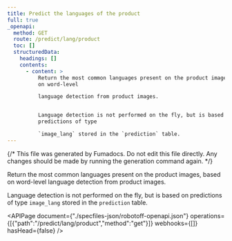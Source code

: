 ```yaml
---
title: Predict the languages of the product
full: true
_openapi:
  method: GET
  route: /predict/lang/product
  toc: []
  structuredData:
    headings: []
    contents:
      - content: >
          Return the most common languages present on the product images, based
          on word-level

          language detection from product images.


          Language detection is not performed on the fly, but is based on
          predictions of type

          `image_lang` stored in the `prediction` table.
---
```


{/* This file was generated by Fumadocs. Do not edit this file directly. Any changes should be made by running the generation command again. */}

Return the most common languages present on the product images, based on word-level
language detection from product images.

Language detection is not performed on the fly, but is based on predictions of type
`image_lang` stored in the `prediction` table.


<APIPage document={"./specfiles-json/robotoff-openapi.json"} operations={[{"path":"/predict/lang/product","method":"get"}]} webhooks={[]} hasHead={false} />